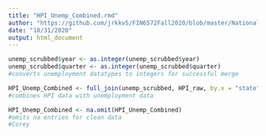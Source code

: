 ```yaml
---
title: "HPI_Unemp_Combined.rmd"
author: "https://github.com/jrkkv5/FIN6572Fall2020/blob/master/National%20Debt/importNationalDebt.Rmd"
date: "10/31/2020"
output: html_document
---
```



```r


unemp_scrubbed$year <- as.integer(unemp_scrubbed$year)
unemp_scrubbed$quarter <- as.integer(unemp_scrubbed$quarter)
#converts unemployment datatypes to integers for successful merge

HPI_Unemp_Combined <- full_join(unemp_scrubbed, HPI_raw, by.x = "state", by.y = "qaurter")
#combines HPI data with unemployment data

HPI_Unemp_Combined <- na.omit(HPI_Unemp_Combined)
#omits na entries for clean data
#Corey

```


